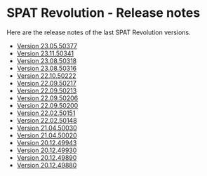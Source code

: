 # SPAT Revolution - Release notes

Here are the release notes of the last SPAT Revolution versions.

- [Version 23.05.50377](Appendix_D_release_notes/Appendix_D_release_notes_50377.md)
- [Version 23.11.50341](Appendix_D_release_notes/Appendix_D_release_notes_50341.md)
- [Version 23.08.50318](Appendix_D_release_notes/Appendix_D_release_notes_50318.md)
- [Version 23.08.50316](Appendix_D_release_notes/Appendix_D_release_notes_50316.md)
- [Version 22.10.50222](Appendix_D_release_notes/Appendix_D_release_notes_50222.md)
- [Version 22.09.50217](Appendix_D_release_notes/Appendix_D_release_notes_50219.md)
- [Version 22.09.50213](Appendix_D_release_notes/Appendix_D_release_notes_50213.md)
- [Version 22.09.50206](Appendix_D_release_notes/Appendix_D_release_notes_50206.md)
- [Version 22.09.50200](Appendix_D_release_notes/Appendix_D_release_notes_50200.md)
- [Version 22.02.50151](Appendix_D_release_notes/Appendix_D_release_notes_50151.md)
- [Version 22.02.50148](Appendix_D_release_notes/Appendix_D_release_notes_50148.md)
- [Version 21.04.50030](Appendix_D_release_notes/Appendix_D_release_notes_50030.md)
- [Version 21.04.50020](Appendix_D_release_notes/Appendix_D_release_notes_50020.md)
- [Version 20.12.49943](Appendix_D_release_notes/Appendix_D_release_notes_49943.md)
- [Version 20.12.49930](Appendix_D_release_notes/Appendix_D_release_notes_49930.md)
- [Version 20.12.49890](Appendix_D_release_notes/Appendix_D_release_notes_49890.md)
- [Version 20.12.49880](Appendix_D_release_notes/Appendix_D_release_notes_49880.md)
